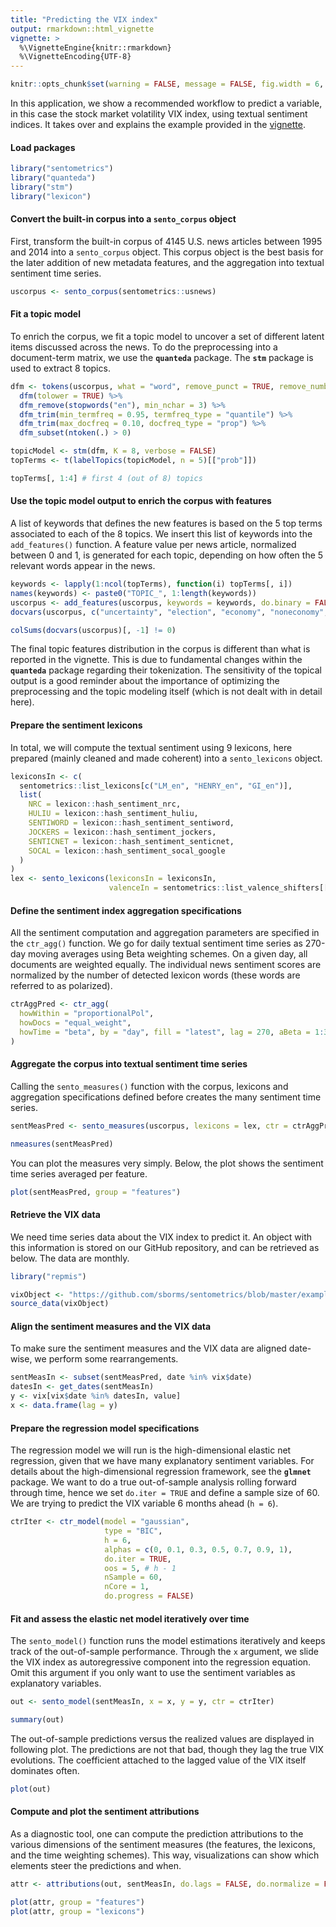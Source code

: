 ```yaml
---
title: "Predicting the VIX index"
output: rmarkdown::html_vignette
vignette: >
  %\VignetteEngine{knitr::rmarkdown}
  %\VignetteEncoding{UTF-8}
---
```


```r
knitr::opts_chunk$set(warning = FALSE, message = FALSE, fig.width = 6, fig.height = 4, fig.align = "center")
```

In this application, we show a recommended workflow to predict a variable, in this case the stock market volatility VIX index, using textual sentiment indices. It takes over and explains the example provided in the [vignette](https://doi.org/10.2139/ssrn.3067734).

#### Load packages

```r
library("sentometrics")
library("quanteda")
library("stm")
library("lexicon")
```

#### Convert the built-in corpus into a `sento_corpus` object 

First, transform the built-in corpus of 4145 U.S. news articles between 1995 and 2014 into a `sento_corpus` object. This corpus object is the best basis for the later addition of new metadata features, and the aggregation into textual sentiment time series.

```r
uscorpus <- sento_corpus(sentometrics::usnews)
```

#### Fit a topic model

To enrich the corpus, we fit a topic model to uncover a set of different latent items discussed across the news. To do the preprocessing into a document-term matrix, we use the **`quanteda`** package. The **`stm`** package is used to extract 8 topics.

```r
dfm <- tokens(uscorpus, what = "word", remove_punct = TRUE, remove_numbers = TRUE) %>%
  dfm(tolower = TRUE) %>%
  dfm_remove(stopwords("en"), min_nchar = 3) %>%
  dfm_trim(min_termfreq = 0.95, termfreq_type = "quantile") %>%
  dfm_trim(max_docfreq = 0.10, docfreq_type = "prop") %>% 
  dfm_subset(ntoken(.) > 0)

topicModel <- stm(dfm, K = 8, verbose = FALSE)
topTerms <- t(labelTopics(topicModel, n = 5)[["prob"]])

topTerms[, 1:4] # first 4 (out of 8) topics
```

#### Use the topic model output to enrich the corpus with features

A list of keywords that defines the new features is based on the 5 top terms associated to each of the 8 topics. We insert this list of keywords into the `add_features()` function. A feature value per news article, normalized between 0 and 1, is generated for each topic, depending on how often the 5 relevant words appear in the news.

```r
keywords <- lapply(1:ncol(topTerms), function(i) topTerms[, i])
names(keywords) <- paste0("TOPIC_", 1:length(keywords))
uscorpus <- add_features(uscorpus, keywords = keywords, do.binary = FALSE, do.regex = FALSE)
docvars(uscorpus, c("uncertainty", "election", "economy", "noneconomy", "wsj", "wapo")) <- NULL

colSums(docvars(uscorpus)[, -1] != 0)
```

The final topic features distribution in the corpus is different than what is reported in the vignette. This is due to fundamental changes within the **`quanteda`** package regarding their tokenization. The sensitivity of the topical output is a good reminder about the importance of optimizing the preprocessing and the topic modeling itself (which is not dealt with in detail here).

#### Prepare the sentiment lexicons

In total, we will compute the textual sentiment using 9 lexicons, here prepared (mainly cleaned and made coherent) into a `sento_lexicons` object.

```r
lexiconsIn <- c(
  sentometrics::list_lexicons[c("LM_en", "HENRY_en", "GI_en")],
  list(
    NRC = lexicon::hash_sentiment_nrc,
    HULIU = lexicon::hash_sentiment_huliu,
    SENTIWORD = lexicon::hash_sentiment_sentiword,
    JOCKERS = lexicon::hash_sentiment_jockers,
    SENTICNET = lexicon::hash_sentiment_senticnet,
    SOCAL = lexicon::hash_sentiment_socal_google
  )
)
lex <- sento_lexicons(lexiconsIn = lexiconsIn,
                      valenceIn = sentometrics::list_valence_shifters[["en"]])
```

#### Define the sentiment index aggregation specifications

All the sentiment computation and aggregation parameters are specified in the `ctr_agg()` function. We go for daily textual sentiment time series as 270-day moving averages using Beta weighting schemes. On a given day, all documents are weighted equally. The individual news sentiment scores are normalized by the number of detected lexicon words (these words are referred to as polarized).

```r
ctrAggPred <- ctr_agg(
  howWithin = "proportionalPol",
  howDocs = "equal_weight",
  howTime = "beta", by = "day", fill = "latest", lag = 270, aBeta = 1:3, bBeta = 1:2
)
```

#### Aggregate the corpus into textual sentiment time series

Calling the `sento_measures()` function with the corpus, lexicons and aggregation specifications defined before creates the many sentiment time series.

```r
sentMeasPred <- sento_measures(uscorpus, lexicons = lex, ctr = ctrAggPred)

nmeasures(sentMeasPred)
```

You can plot the measures very simply. Below, the plot shows the sentiment time series averaged per feature.

```r
plot(sentMeasPred, group = "features")
```

#### Retrieve the VIX data

We need time series data about the VIX index to predict it. An object with this information is stored on our GitHub repository, and can be retrieved as below. The data are monthly.

```r
library("repmis")

vixObject <- "https://github.com/sborms/sentometrics/blob/master/examples/vix.rda?raw=true"
source_data(vixObject)
```

#### Align the sentiment measures and the VIX data

To make sure the sentiment measures and the VIX data are aligned date-wise, we perform some rearrangements.

```r
sentMeasIn <- subset(sentMeasPred, date %in% vix$date)
datesIn <- get_dates(sentMeasIn)
y <- vix[vix$date %in% datesIn, value]
x <- data.frame(lag = y)
```

#### Prepare the regression model specifications

The regression model we will run is the high-dimensional elastic net regression, given that we have many explanatory sentiment variables. For details about the high-dimensional regression framework, see the **`glmnet`** package. We want to do a true out-of-sample analysis rolling forward through time, hence we set `do.iter = TRUE` and define a sample size of 60. We are trying to predict the VIX variable 6 months ahead (`h = 6`).

```r
ctrIter <- ctr_model(model = "gaussian",
                     type = "BIC",
                     h = 6,
                     alphas = c(0, 0.1, 0.3, 0.5, 0.7, 0.9, 1),
                     do.iter = TRUE,
                     oos = 5, # h - 1
                     nSample = 60,
                     nCore = 1,
                     do.progress = FALSE)
```

#### Fit and assess the elastic net model iteratively over time

The `sento_model()` function runs the model estimations iteratively and keeps track of the out-of-sample performance. Through the `x` argument, we slide the VIX index as autoregressive component into the regression equation. Omit this argument if you only want to use the sentiment variables as explanatory variables.

```r
out <- sento_model(sentMeasIn, x = x, y = y, ctr = ctrIter)

summary(out)
```

The out-of-sample predictions versus the realized values are displayed in following plot. The predictions are not that bad, though they lag the true VIX evolutions. The coefficient attached to the lagged value of the VIX itself dominates often. 

```r
plot(out)
```

#### Compute and plot the sentiment attributions

As a diagnostic tool, one can compute the prediction attributions to the various dimensions of the sentiment measures (the features, the lexicons, and the time weighting schemes). This way, visualizations can show which elements steer the predictions and when.

```r
attr <- attributions(out, sentMeasIn, do.lags = FALSE, do.normalize = FALSE)
```

```r
plot(attr, group = "features")
plot(attr, group = "lexicons")
```


